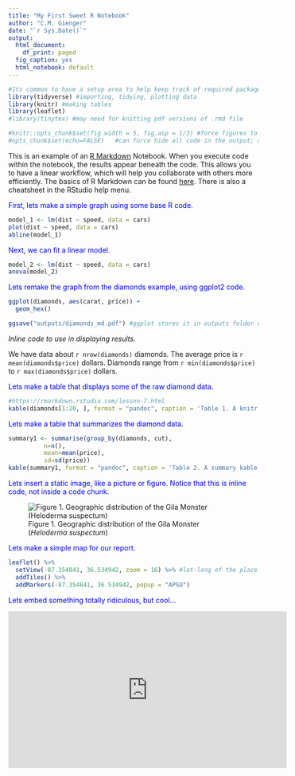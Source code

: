 ```yaml
---
title: "My First Sweet R Notebook"
author: "C.M. Gienger"
date: "`r Sys.Date()`"
output:
  html_document:
    df_print: paged
  fig_caption: yes
  html_notebook: default
---
```


```r
#Its common to have a setup area to help keep track of required packages and formatting options
library(tidyverse) #importing, tidying, plotting data
library(knitr) #making tables
library(leaflet)
#library(tinytex) #may need for knitting pdf versions of .rmd file

#knitr::opts_chunk$set(fig.width = 5, fig.asp = 1/3) #force figures to be a certain size and aspect ratio
#opts_chunk$set(echo=FALSE)   #can force hide all code in the output; disables 'code folding'
```

This is an example of an [R Markdown](http://rmarkdown.rstudio.com) Notebook. When you execute code within the notebook, the results appear beneath the code. This allows you to have a linear workflow, which will help you collaborate with others more efficiently. The basics of R Markdown can be found [here](https://r4ds.had.co.nz/r-markdown.html). There is also a cheatsheet in the RStudio help menu.

<span style="color:blue">First, lets make a simple graph using some base R code.</span>
```r
model_1 <- lm(dist ~ speed, data = cars)
plot(dist ~ speed, data = cars)
abline(model_1)

```

<span style="color:blue">Next, we can fit a linear model.</span>
```r
model_2 <- lm(dist ~ speed, data = cars)
anova(model_2)
```

<span style="color:blue">Lets remake the graph from the diamonds example, using ggplot2 code.</span>

```r
ggplot(diamonds, aes(carat, price)) +
  geom_hex()

ggsave("outputs/diamonds_md.pdf") #ggplot stores it in outputs folder we created previously
```

*Inline code to use in displaying results.*  

We have data about `r nrow(diamonds)` diamonds. The average price is `r mean(diamonds$price)` dollars. Diamonds range from `r min(diamonds$price)` to `r max(diamonds$price)` dollars.

<span style="color:blue">Lets make a table that displays some of the raw diamond data.</span>

```r
#https://rmarkdown.rstudio.com/lesson-7.html
kable(diamonds[1:20, ], format = "pandoc", caption = 'Table 1. A knitr kable displaying the first 20 diamonds in the data set.')

```

<span style="color:blue">Lets make a table that summarizes the diamond data.</span>

```r
summary1 <- summarise(group_by(diamonds, cut),
          n=n(), 
          mean=mean(price), 
          sd=sd(price))
kable(summary1, format = "pandoc", caption = 'Table 2. A summary kable displaying number, mean, and standard deviation for each of five cuts of diamond.')
```

<span style="color:blue">Lets insert a static image, like a picture or figure. Notice that this is inline code, not inside a code chunk.</span>

![Figure 1. Geographic distribution of the Gila Monster (*Heloderma suspectum*)](images/gila_range_map.jpg)

<span style="color:blue">Lets make a simple map for our report.</span>
```r
leaflet() %>%
  setView(-87.354841, 36.534942, zoom = 16) %>% #lat-long of the place of interest
  addTiles() %>%
  addMarkers(-87.354841, 36.534942, popup = "APSU")
```

<span style="color:blue">Lets embed something totally ridiculous, but cool...</span>

<iframe width="560" height="315" src="https://www.youtube.com/embed/8RXYN0DnYeU" frameborder="0" allowfullscreen></iframe>


